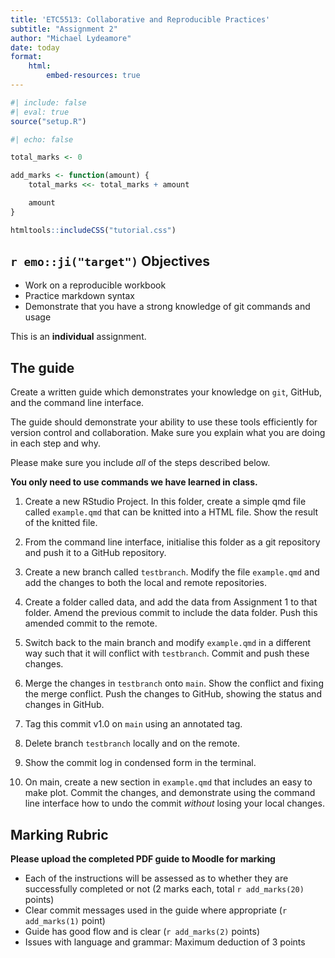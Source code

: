 ```yaml
---
title: 'ETC5513: Collaborative and Reproducible Practices'
subtitle: "Assignment 2"
author: "Michael Lydeamore"
date: today
format:
    html:
        embed-resources: true
---
```



```r
#| include: false
#| eval: true
source("setup.R")
```

```r
#| echo: false

total_marks <- 0

add_marks <- function(amount) {
    total_marks <<- total_marks + amount

    amount
}

```

```r
htmltools::includeCSS("tutorial.css")
```


## `r emo::ji("target")` Objectives

* Work on a reproducible workbook
* Practice markdown syntax
* Demonstrate that you have a strong knowledge of git commands and usage

::: {.callout-important}
This is an **individual**  assignment.
:::

## The guide

Create a written guide which demonstrates your knowledge on `git`, GitHub, and the command line interface.

The guide should demonstrate your ability to use these tools efficiently for version control and collaboration. Make sure you explain what you are doing in each step and why.

Please make sure you include _all_ of the steps described below. 

__You only need to use commands we have learned in class.__

1. Create a new RStudio Project. In this folder, create a simple qmd file called `example.qmd` that can be knitted into a HTML file. Show the result of the knitted file.

2. From the command line interface, initialise this folder as a git repository and push it to a GitHub repository.

3. Create a new branch called `testbranch`. Modify the file `example.qmd` and add the changes to both the local and remote repositories. 

4. Create a folder called data, and add the data from Assignment 1 to that folder. Amend the previous commit to include the data folder. Push this amended commit to the remote.

5. Switch back to the main branch and modify `example.qmd` in a different way such that it will conflict with `testbranch`. Commit and push these changes.

6. Merge the changes in `testbranch` onto `main`. Show the conflict and fixing the merge conflict. Push the changes to GitHub, showing the status and changes in GitHub. 

7. Tag this commit v1.0 on `main` using an annotated tag.

8. Delete branch `testbranch` locally and on the remote.

9. Show the commit log in condensed form in the terminal. 

10. On main, create a new section in `example.qmd` that includes an easy to make plot. Commit the changes, and demonstrate using the command line interface how to undo the commit _without_ losing your local changes.

## Marking Rubric

**Please upload the completed PDF guide to Moodle for marking**

* Each of the instructions will be assessed as to whether they are successfully completed or not (2 marks each, total `r add_marks(20)` points)
* Clear commit messages used in the guide where appropriate (`r add_marks(1)` point)
* Guide has good flow and is clear (`r add_marks(2)` points)
* Issues with language and grammar: Maximum deduction of 3 points